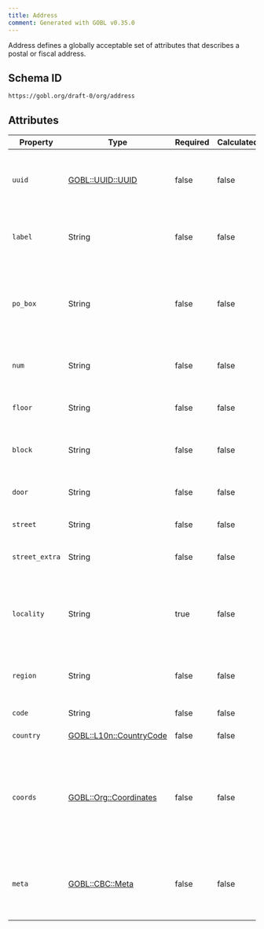 ```yaml
---
title: Address
comment: Generated with GOBL v0.35.0
---
```


Address defines a globally acceptable set of attributes that describes a postal or fiscal address.

## Schema ID

`https://gobl.org/draft-0/org/address`

## Attributes

| Property       | Type                                                 | Required | Calculated | Description                                                                                    |
|----------------|------------------------------------------------------|----------|------------|------------------------------------------------------------------------------------------------|
| `uuid`         | [GOBL::UUID::UUID](/draft-0/uuid/uuid)               | false    | false      | Internal ID used to identify the party inside a document.                                      |
| `label`        | String                                               | false    | false      | Useful identifier, such as home, work, etc.                                                    |
| `po_box`       | String                                               | false    | false      | Box number or code for the post office box located at the address.                             |
| `num`          | String                                               | false    | false      | House or building number in the street.                                                        |
| `floor`        | String                                               | false    | false      | Floor number within the building.                                                              |
| `block`        | String                                               | false    | false      | Block number within the building.                                                              |
| `door`         | String                                               | false    | false      | Door number within the building.                                                               |
| `street`       | String                                               | false    | false      | First line of street.                                                                          |
| `street_extra` | String                                               | false    | false      | Additional street address details.                                                             |
| `locality`     | String                                               | true     | false      | Village, town, district, or city, typically inside a region.                                   |
| `region`       | String                                               | false    | false      | Province, county, or state, inside a country.                                                  |
| `code`         | String                                               | false    | false      | Post or ZIP code.                                                                              |
| `country`      | [GOBL::L10n::CountryCode](/draft-0/l10n/countrycode) | false    | false      | ISO country code.                                                                              |
| `coords`       | [GOBL::Org::Coordinates](/draft-0/org/coordinates)   | false    | false      | When the postal address is not sufficient, coordinates help locate the address more precisely. |
| `meta`         | [GOBL::CBC::Meta](/draft-0/cbc/meta)                 | false    | false      | Any additional semi-structure details about the address.                                       |

